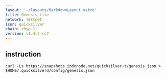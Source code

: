 ```yaml
---
layout: '~/layouts/MarkdownLayout.astro'
title: Genesis file
network: Testnet
icon: quicksilver
chain: rhye-1
version: v1.4.2-rc7
---
```

## instruction

```
curl -Ls https://snapshots.indonode.net/quicksilver-t/genesis.json > $HOME/.quicksilverd/config/genesis.json
```